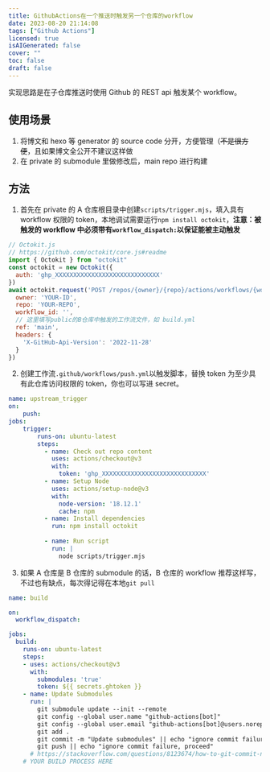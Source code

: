 ---
title: GithubActions在一个推送时触发另一个仓库的workflow
date: 2023-08-20 21:14:08
tags: ["Github Actions"]
licensed: true
isAIGenerated: false
cover: ""
toc: false
draft: false
---

实现思路是在子仓库推送时使用 Github 的 REST api 触发某个 workflow。

<Excerpt />

## 使用场景
1. 将博文和 hexo 等 generator 的 source code 分开，方便管理（~~不是很方便~~，且如果博文全公开不建议这样做
2. 在 private 的 submodule 里做修改后，main repo 进行构建
## 方法
1. 首先在 private 的 A 仓库根目录中创建`scripts/trigger.mjs`，填入具有 workflow 权限的 token，本地调试需要运行`npm install octokit`，**注意：被触发的 workflow 中必须带有`workflow_dispatch:`以保证能被主动触发**

```js
// Octokit.js
// https://github.com/octokit/core.js#readme
import { Octokit } from "octokit"
const octokit = new Octokit({
  auth: 'ghp_XXXXXXXXXXXXXXXXXXXXXXXXXXXXX'
})
await octokit.request('POST /repos/{owner}/{repo}/actions/workflows/{workflow_id}/dispatches', {
  owner: 'YOUR-ID',
  repo: 'YOUR-REPO',
  workflow_id: '',
  // 这里填写public的B仓库中触发的工作流文件，如 build.yml
  ref: 'main',
  headers: {
    'X-GitHub-Api-Version': '2022-11-28'
  }
})
```

2. 创建工作流`.github/workflows/push.yml`以触发脚本，替换 token 为至少具有此仓库访问权限的 token，你也可以写进 secret。
```yml
name: upstream_trigger
on:
    push: 
jobs:
    trigger:
        runs-on: ubuntu-latest
        steps:
          - name: Check out repo content
            uses: actions/checkout@v3
            with:
              token: 'ghp_XXXXXXXXXXXXXXXXXXXXXXXXXXXXX'
          - name: Setup Node
            uses: actions/setup-node@v3
            with:
              node-version: '18.12.1'
              cache: npm
          - name: Install dependencies
            run: npm install octokit
    
          - name: Run script
            run: |
              node scripts/trigger.mjs
```

3. 如果 A 仓库是 B 仓库的 submodule 的话，B 仓库的 workflow 推荐这样写，不过也有缺点，每次得记得在本地`git pull`
```yml
name: build

on:
  workflow_dispatch:

jobs:
  build:
    runs-on: ubuntu-latest
    steps: 
    - uses: actions/checkout@v3
      with:
        submodules: 'true'
        token: ${{ secrets.ghtoken }}
    - name: Update Submodules
      run: |
        git submodule update --init --remote
        git config --global user.name "github-actions[bot]"
        git config --global user.email "github-actions[bot]@users.noreply.github.com"
        git add .
        git commit -m "Update submodules" || echo "ignore commit failure, proceed"
        git push || echo "ignore commit failure, proceed"
      # https://stackoverflow.com/questions/8123674/how-to-git-commit-nothing-without-an-error
    # YOUR BUILD PROCESS HERE
```
